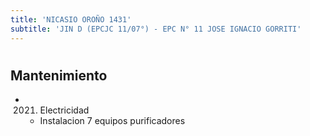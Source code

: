 ```yaml
---
title: 'NICASIO OROÑO 1431'
subtitle: 'JIN D (EPCJC 11/07°) - EPC N° 11 JOSE IGNACIO GORRITI'
---
```


#


## Mantenimiento

*  (2021) Electricidad 
    + Instalacion 7 equipos purificadores



